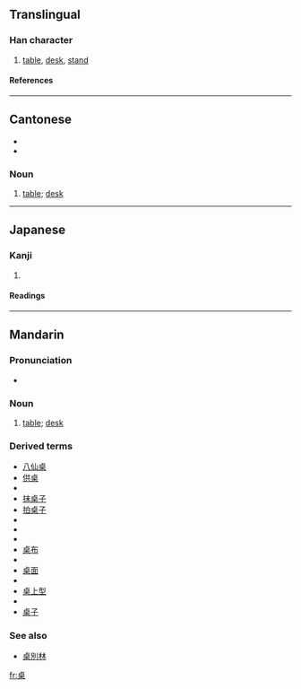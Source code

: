 {{see|棹}}

==Translingual==
===Han character===
{{Han char|rn=75|rad=木|as=06|sn=10|four=2190<sub>4</sub>|canj=卜日木 (YAD)}}
# [[table]], [[desk]], [[stand]]
====References====
{{Han ref|kx=0525.130|dkj=14766|dj=0914.080|hdz=21198.010|uh=684C|ud=26700|bh=AEE0|bd=44768}}

----

==Cantonese==
*{{IPA|/tsʰœ̄ːk/}}
*{{IPA|/tsœ̄ːk/}}

===Noun===
{{infl|yue|noun|traditional and simplified||Jyutping|[[coek3]] or [[zoek3]]}}


# [[table]]; [[desk]]

----

==Japanese==
===Kanji===
{{ja-kanji|grade=|rs=木06}}
# {{defn|Japanese}} 
====Readings====
{{ja-readings|on=[[たく]] (taku)|kun=}}

----

==Mandarin==
===Pronunciation===
*{{IPA|[ tʂuɔ˥˥ ]}}

===Noun===
{{cmn-noun|ts|pin=zhuō|pint=zhuo1|rs=木06}}

# [[table]]; [[desk]]

===Derived terms===
* [[八仙桌]]
* [[供桌]]
*{{zh-ts|課桌|课桌}}
* [[抹桌子]]
* [[拍桌子]]
*{{zh-ts|書桌|书桌}}
*{{zh-ts|圓桌|圆桌}}
*{{zh-ts|圓桌會議|圆桌会议}}
* [[桌布]]
*{{zh-ts|桌燈|桌灯}}
* [[桌面]]
*{{zh-ts|桌面系統|桌面系统}}
* [[桌上型]]
*{{zh-ts|桌上型電腦|桌上型电脑}}
* [[桌子]]

=== See also ===
* [[桌別林]]

[[fr:桌]]